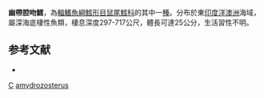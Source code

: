 {{Speciesbox
| taxon = Coelorinchus amydrozosterus
| status = NE
| status_system = iucn3.1
| trend = unknow
| binomial_authority = [[Iwamoto|Iwamoto]] & [[Williams|Williams]], 1999
| synonyms = *''Caelorinchus amydrozosterus'', Iwamoto & Williams, 1999
}}
'''幽帶腔吻鱈'''，為[[輻鰭魚綱|輻鰭魚綱]][[鱈形目|鱈形目]][[鼠尾鱈科|鼠尾鱈科]]的其中一[[種|種]]。分布於東[[印度洋|印度洋]][[澳洲|澳洲]]海域，屬深海底棲性魚類，棲息深度297-717公尺，體長可達25公分，生活習性不明。

==参考文献==
*{{FishBase_species|genus=Coelorinchus|species=amydrozosterus|year=2015|month=11}}

{{taxonbar}}
[[Category:1999年描述的鱼类|C]]
[[Category:腔吻鱈屬|amydrozosterus]]